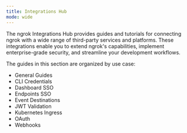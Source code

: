 ```yaml
---
title: Integrations Hub
mode: wide
---
```


The ngrok Integrations Hub provides guides and tutorials for connecting ngrok with a wide range of third-party services and platforms. 
These integrations enable you to extend ngrok's capabilities, implement enterprise-grade security, and streamline your development workflows.

The guides in this section are organized by use case:

- General Guides
- CLI Credentials
- Dashboard SSO
- Endpoints SSO
- Event Destinations
- JWT Validation
- Kubernetes Ingress
- OAuth
- Webhooks
